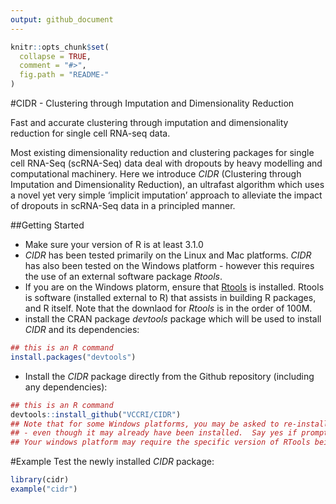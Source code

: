 ```yaml
---
output: github_document
---
```


<!-- README.md is generated from README.Rmd. Please edit that file -->

```r
knitr::opts_chunk$set(
  collapse = TRUE,
  comment = "#>",
  fig.path = "README-"
)
```
#CIDR - Clustering through Imputation and Dimensionality Reduction

Fast and accurate clustering through imputation and dimensionality
reduction for single cell RNA-seq data.

Most existing dimensionality reduction and clustering packages for single cell RNA-Seq (scRNA-Seq) data deal with dropouts by heavy modelling and computational machinery. Here we introduce _CIDR_ (Clustering through Imputation and Dimensionality Reduction), an ultrafast
algorithm which uses a novel yet very simple ‘implicit imputation’ approach to alleviate the
impact of dropouts in scRNA-Seq data in a principled manner.

##Getting Started

* Make sure your version of R is at least 3.1.0
* _CIDR_ has been tested primarily on the Linux and Mac platforms.  _CIDR_ has also been tested on the Windows platform - however this requires the use of an external software package _Rtools_.
* If you are on the Windows platorm, ensure that [Rtools](https://cran.r-project.org/bin/windows/Rtools/) is installed. Rtools is software (installed external to R) that assists in building R packages, and R itself.  Note that the downlaod for _Rtools_ is in the order of 100M.
* install the CRAN package _devtools_ package which will be used to install _CIDR_ and its dependencies:
```r
## this is an R command
install.packages("devtools")
```

* Install the _CIDR_ package directly from the Github repository (including any dependencies):

```r
## this is an R command
devtools::install_github("VCCRI/CIDR")
## Note that for some Windows platforms, you may be asked to re-install RTools
## - even though it may already have been installed.  Say yes if prompted.
## Your windows platform may require the specific version of RTools being suggested.
```

#Example
Test the newly installed _CIDR_ package:

```r
library(cidr)
example("cidr")
```
